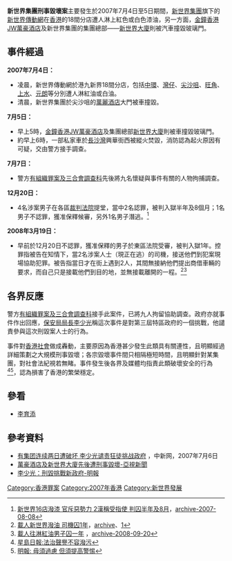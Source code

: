 {{Refimprove |time=2007-11-18T04:57:22+00:00 }}
'''新世界集團刑事毀壞案'''主要發生於2007年7月4日至5日期間，[[新世界集團|新世界集團]]旗下的[[新世界傳動網|新世界傳動網]]在[[香港|香港]]的18間分店遭人淋上紅色或白色漆油，另一方面，[[金鐘|金鐘]][[香港JW萬豪酒店|香港JW萬豪酒店]]及新世界集團的集團總部——[[新世界大廈|新世界大廈]]則被汽車撞毀玻璃門。

==事件經過==
{{expand|time=2007-09-26T20:19:55Z}}

'''2007年7月4日：'''
*凌晨，新世界傳動網於港九新界18間分店，包括[[中環|中環]]、[[灣仔|灣仔]]、[[尖沙咀|尖沙咀]]、[[旺角|旺角]]、[[上水|上水]]、[[元朗|元朗]]等分別遭人淋紅油或白油。
*清晨，新世界集團於尖沙咀的[[萬麗酒店|萬麗酒店]]大門被車撞毀。

'''7月5日：'''
*早上5時，[[金鐘|金鐘]][[香港JW萬豪酒店|香港JW萬豪酒店]]及集團總部[[新世界大廈|新世界大廈]]則被車撞毀玻璃門。
*約早上6時，一部私家車於[[長沙灣|長沙灣]]興華街西被縱火焚毀，消防認為起火原因有可疑，交由警方接手調查。

'''7月7日：'''
*警方[[有組織罪案及三合會調查科|有組織罪案及三合會調查科]]先後將九名懷疑與事件有關的人物拘捕調查。

'''12月20日：'''
*4名涉案男子在各區[[裁判法院|裁判法院]]提堂，當中2名認罪，被判入獄半年及8個月；1名男子不認罪，獲准保釋候審，另外1名男子潛逃。<ref>[http://www.mingpaotor.com/htm/News/20071220/HK-gea1.htm 新世界16店潑漆 官斥惡勢力 2漢稱受指使 判囚半年及8月]{{dead link|date=2018年3月 |bot=InternetArchiveBot |fix-attempted=yes }}，[https://archive.is/wwwmingpaotorcom/htm/News/20071220/HK-gea1.htm archive-2007-08-08]{{dead link|date=2018年3月 |bot=InternetArchiveBot |fix-attempted=yes }}</ref>


'''2008年3月19日：'''
*早前於12月20日不認罪，獲准保釋的男子於東區法院受審，被判入獄1年。控罪指被告在知情下，當2名涉案人士（現正在逃）的司機，接送他們到犯案現場協助犯罪。被告指當日才在街上遇到2人，其間無接納他們提出商借車輛的要求，而自己只是接載他們到目的地，並無接載離開的一程。<ref>[http://www.mingpaovan.com/htm/News/20080320/HK-gsk6.htm 載人新世界潑油 司機囚1年]{{dead link|date=2018年3月 |bot=InternetArchiveBot |fix-attempted=yes }}，[https://archive.is/wwwmingpaovancom/htm/News/20080320/HK-gsk6.htm archive]{{dead link|date=2018年3月 |bot=InternetArchiveBot |fix-attempted=yes }}、[http://*/www.mingpaovan.com/htm/News/20080320/HK-gsk6.htm]{{dead link|time=2015-11-04 }}</ref><ref>[http://kui.name/NEWS/HK/2008-03-20/115768.html 載人往淋紅油男子囚一年] {{Wayback|url=http://kui.name/NEWS/HK/2008-03-20/115768.html |date=20080517010537 }}，[http://web.archive.org/web/*/kui.name/NEWS/HK/2008-03-20/115768.html archive-2008-09-20]</ref>

==各界反應==
警方[[有組織罪案及三合會調查科|有組織罪案及三合會調查科]]接手此案件，已將九人拘留協助調查。政府亦就事件作出回應，[[保安局局長|保安局局長]][[李少光|李少光]]稱這次事件是對第三屆特區政府的一個挑戰，他譴責參與這次刑毀案人士的行為。

事件對[[香港社會|香港社會]]做成轟動，主要原因為香港甚少發生此類具有關連性，且明顯經過詳細策劃之大規模刑事毀壞；各宗毀壞事件間只相隔極短時間，且明顯針對某集團，對社會法紀視若無睹。事件發生後各界及媒體均指責此類破壞安全的行為<ref>[https://web.archive.org/web/20070708195048/http://hk.news.yahoo.com/070705/60/2aw2x.html 星島日報:法治聲譽不容潑污]</ref><ref>[https://web.archive.org/web/20070709161149/http://hk.news.yahoo.com/070705/12/2avxa.html 明報: 毋須過慮 但須提高警惕]</ref>，認為損害了香港的繁榮穩定。

==參看==
* [[李育添|李育添]]

==參考資料==
{{reflist}}
*[http://www.chinanews.com/ga/zqmd/news/2007/07-06/973043.shtml 有集团连续两日遭破坏 李少光谴责狂徒挑战政府] {{Wayback|url=http://www.chinanews.com/ga/zqmd/news/2007/07-06/973043.shtml |date=20151117015054 }}，中新网，2007年7月6日
*[https://archive.is/20070928030959/http://app.hkatvnews.com/content/content.php?news_id=105791 萬豪酒店及新世界大廈先後遭刑事毀壞-亞視新聞]
*[https://web.archive.org/web/20070709004752/http://hk.news.yahoo.com/070705/12/2avkd.html 李少光：刑毀挑戰新政府-明報]

[[Category:香港罪案|Category:香港罪案]]
[[Category:2007年香港|Category:2007年香港]]
[[Category:新世界發展|Category:新世界發展]]